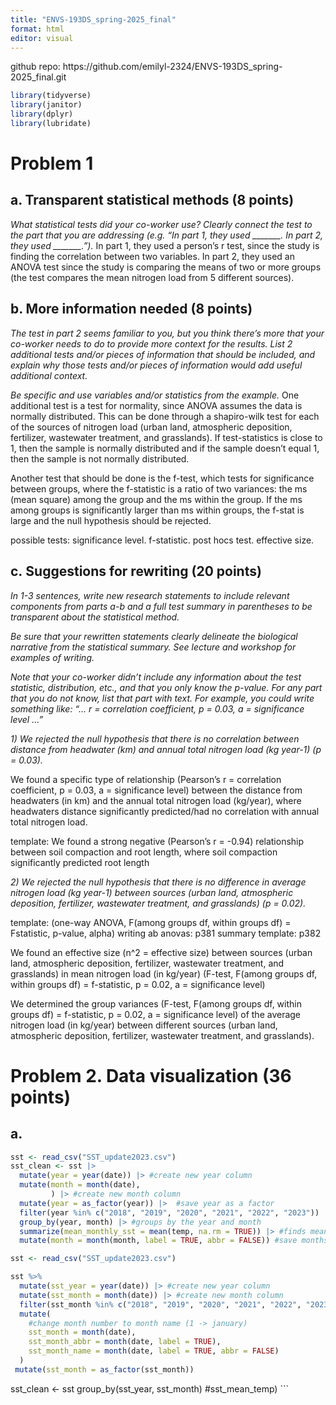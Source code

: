 ```yaml
---
title: "ENVS-193DS_spring-2025_final"
format: html
editor: visual
---
```


github repo: https://github.com/emilyl-2324/ENVS-193DS_spring-2025_final.git 

```r
library(tidyverse)
library(janitor)
library(dplyr)
library(lubridate)
```

# Problem 1

## a. Transparent statistical methods (8 points)
*What statistical tests did your co-worker use? Clearly connect the test to the part that you are addressing (e.g. “In part 1, they used _______. In part 2, they used _______.”).*
In part 1, they used a person's r test, since the study is finding the correlation between two variables. In part 2, they used an ANOVA test since the study is comparing the means of two or more groups (the test compares the mean nitrogen load from 5 different sources). 

## b. More information needed (8 points)
*The test in part 2 seems familiar to you, but you think there’s more that your co-worker needs to do to provide more context for the results. List 2 additional tests and/or pieces of information that should be included, and explain why those tests and/or pieces of information would add useful additional context.*

*Be specific and use variables and/or statistics from the example.*
One additional test is a test for normality, since ANOVA assumes the data is normally distributed. This can be done through a shapiro-wilk test for each of the sources of nitrogen load (urban land, atmospheric deposition, fertilizer, wastewater treatment, and grasslands). If test-statistics is close to 1, then the sample is normally distributed and if the sample doesn't equal 1, then the sample is not normally distributed.

Another test that should be done is the f-test, which tests for significance between groups, where the f-statistic is a ratio of two variances: the ms (mean square) among the group and the ms within the group. If the ms among groups is significantly larger than ms within groups, the f-stat is large and the null hypothesis should be rejected. 

possible tests: 
significance level. 
f-statistic. 
post hocs test.
effective size.

## c. Suggestions for rewriting (20 points)
*In 1-3 sentences, write new research statements to include relevant components from parts a-b and a full test summary in parentheses to be transparent about the statistical method.*

*Be sure that your rewritten statements clearly delineate the biological narrative from the statistical summary. See lecture and workshop for examples of writing.* 

*Note that your co-worker didn’t include any information about the test statistic, distribution, etc., and that you only know the p-value. For any part that you do not know, list that part with text. For example, you could write something like: “… r = correlation coefficient, p = 0.03, a = significance level …”*

*1) We rejected the null hypothesis that there is no correlation between distance from headwater (km) and annual total nitrogen load (kg year-1) (p = 0.03).*

We found a specific type of relationship (Pearson's r = correlation coefficient, p = 0.03, a = significance level) between the distance from headwaters (in km) and the annual total nitrogen load (kg/year), where headwaters distance significantly predicted/had no correlation with annual total nitrogen load. 


template: We found a strong negative (Pearson's r = -0.94) relationship between soil compaction and root length, where soil compaction significantly predicted root length 

*2) We rejected the null hypothesis that there is no difference in average nitrogen load (kg year-1) between sources (urban land, atmospheric deposition, fertilizer, wastewater treatment, and grasslands) (p = 0.02).*

template: (one-way ANOVA, F(among groups df, within groups df) = Fstatistic, p-value, alpha)
writing ab anovas: p381
summary template: p382

We found an effective size (n^2 = effective size) between sources (urban land, atmospheric deposition, fertilizer, wastewater treatment, and grasslands) in mean nitrogen load (in kg/year) (F-test, F(among groups df, within groups df) = f-statistic, p = 0.02, a = significance level)

We determined the group variances (F-test, F(among groups df, within groups df) = f-statistic, p = 0.02, a = significance level) of the average nitrogen load (in kg/year) between different sources (urban land, atmospheric deposition, fertilizer, wastewater treatment, and grasslands).

# Problem 2. Data visualization (36 points)
## a. 


```r
sst <- read_csv("SST_update2023.csv")
sst_clean <- sst |> 
  mutate(year = year(date)) |> #create new year column 
  mutate(month = month(date),
         ) |> #create new month column
  mutate(year = as_factor(year)) |>  #save year as a factor
  filter(year %in% c("2018", "2019", "2020", "2021", "2022", "2023")) |> #selecting 2018-2023 
  group_by(year, month) |> #groups by the year and month
  summarize(mean_monthly_sst = mean(temp, na.rm = TRUE)) |> #finds mean temp of each month
  mutate(month = month(month, label = TRUE, abbr = FALSE)) #save months as month names

```

```r
sst <- read_csv("SST_update2023.csv")

sst %>%
  mutate(sst_year = year(date)) |> #create new year column 
  mutate(sst_month = month(date)) |> #create new month column 
  filter(sst_month %in% c("2018", "2019", "2020", "2021", "2022", "2023")) |> 
  mutate(
    #change month number to month name (1 -> january)
    sst_month = month(date), 
    sst_month_abbr = month(date, label = TRUE), 
    sst_month_name = month(date, label = TRUE, abbr = FALSE)
  )
 mutate(sst_month = as_factor(sst_month))

```
sst_clean <- sst 
group_by(sst_year, sst_month) #sst_mean_temp)
```


